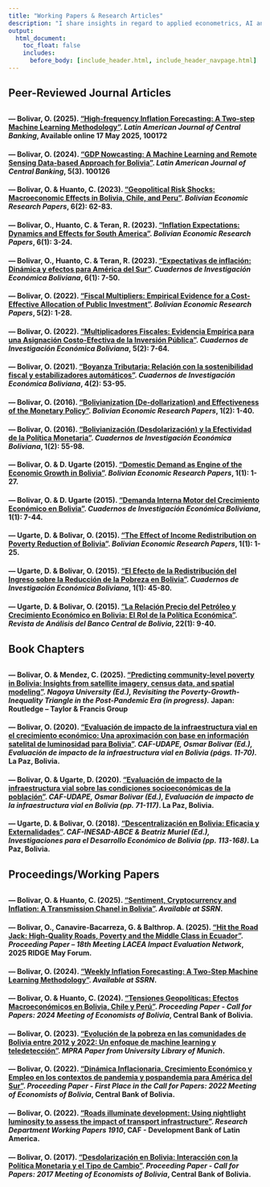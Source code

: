 ---
title: "Working Papers & Research Articles"
description: "I share insights in regard to applied econometrics, AI and data science for data-driven economics."
output:
  html_document:
    toc_float: false
    includes:
      before_body: [include_header.html, include_header_navpage.html]
---

<!-- Google tag (gtag.js) -->

```{=html}
<script async src="https://www.googletagmanager.com/gtag/js?id=G-F5HJ5VRY62"></script>
```
```{=html}
<script>
  window.dataLayer = window.dataLayer || [];
  function gtag(){dataLayer.push(arguments);}
  gtag('js', new Date());

  gtag('config', 'G-F5HJ5VRY62');
</script>
```
## **Peer-Reviewed Journal Articles**

::: {style="margin-bottom: 30px;"}
:::


<h4>--- Bolivar, O. (2025). <a href="https://www.sciencedirect.com/science/article/pii/S2666143825000109" target="_blank"><strong>"High-frequency Inflation Forecasting: A Two-step Machine Learning Methodology"</strong></a>. <em>Latin American Journal of Central Banking</em>, Available online 17 May 2025, 100172</h4>

<h4>--- Bolivar, O. (2024). <a href="https://www.sciencedirect.com/science/article/pii/S2666143824000085" target="_blank"><strong>"GDP Nowcasting: A Machine Learning and Remote Sensing Data-based Approach for Bolivia"</strong></a>. <em>Latin American Journal of Central Banking</em>, 5(3). 100126</h4>

<h4>--- Bolivar, O. & Huanto, C. (2023). <a href="https://ideas.repec.org/a/efp/journl/v6y2023i2p62-83.html" target="_blank"><strong>"Geopolitical Risk Shocks: Macroeconomic Effects in Bolivia, Chile, and Peru"</strong></a>. <em>Bolivian Economic Research Papers</em>, 6(2): 62-83.</h4>

<h4>--- Bolivar, O., Huanto, C. & Teran, R. (2023). <a href="https://ideas.repec.org/a/efp/journl/v6y2023i1p3-24.html" target="_blank"><strong>"Inflation Expectations: Dynamics and Effects for South America"</strong></a>. <em>Bolivian Economic Research Papers</em>, 6(1): 3-24.</h4>

<h4>--- Bolivar, O., Huanto, C. & Teran, R. (2023). <a href="https://ideas.repec.org/a/efp/journl/v6y2023i1p7-50.html" target="_blank"><strong>"Expectativas de inflación: Dinámica y efectos para América del Sur"</strong></a>. <em>Cuadernos de Investigación Económica Boliviana</em>, 6(1): 7-50.</h4>

<h4>--- Bolivar, O. (2022). <a href="https://ideas.repec.org/a/efp/journl/v5y2022i2p1-28.html" target="_blank"><strong>"Fiscal Multipliers: Empirical Evidence for a Cost-Effective Allocation of Public Investment"</strong></a>. <em>Bolivian Economic Research Papers</em>, 5(2): 1-28.</h4>

<h4>--- Bolivar, O. (2022). <a href="https://ideas.repec.org/a/efp/journl/v5y2022i2p1-28.html" target="_blank"><strong>"Multiplicadores Fiscales: Evidencia Empírica para una Asignación Costo-Efectiva de la Inversión Pública"</strong></a>. <em>Cuadernos de Investigación Económica Boliviana</em>, 5(2): 7-64.</h4>

<h4>--- Bolivar, O. (2021). <a href="https://ideas.repec.org/a/efp/journl/v4y2021i2p53-96.html" target="_blank"><strong>"Boyanza Tributaria: Relación con la sostenibilidad fiscal y estabilizadores automáticos"</strong></a>. <em>Cuadernos de Investigación Económica Boliviana</em>, 4(2): 53-95.</h4>

<h4>--- Bolivar, O. (2016). <a href="https://ideas.repec.org/a/efp/journl/v1y2015i2p1-40.html" target="_blank"><strong>"Bolivianization (De-dollarization) and Effectiveness of the Monetary Policy"</strong></a>. <em>Bolivian Economic Research Papers</em>, 1(2): 1-40.</h4>

<h4>--- Bolivar, O. (2016). <a href="https://ideas.repec.org/a/efp/journl/v1y2015i2p55-98.html" target="_blank"><strong>"Bolivianización (Desdolarización) y la Efectividad de la Política Monetaria"</strong></a>. <em>Cuadernos de Investigación Económica Boliviana</em>, 1(2): 55-98.</h4>

<h4>--- Bolivar, O. & D. Ugarte (2015). <a href="https://ideas.repec.org/a/efp/journl/v1y2015i1p1-27.html" target="_blank"><strong>"Domestic Demand as Engine of the Economic Growth in Bolivia"</strong></a>. <em>Bolivian Economic Research Papers</em>, 1(1): 1-27.</h4>

<h4>--- Bolivar, O. & D. Ugarte (2015). <a href="https://ideas.repec.org/a/efp/journl/v1y2015i1p7-44.html" target="_blank"><strong>"Demanda Interna Motor del Crecimiento Económico en Bolivia"</strong></a>. <em>Cuadernos de Investigación Económica Boliviana</em>, 1(1): 7-44.</h4>

<h4>--- Ugarte, D. & Bolivar, O. (2015). <a href="https://ideas.repec.org/a/efp/journl/v1y2015i1p1-25.html" target="_blank"><strong>"The Effect of Income Redistribution on Poverty Reduction of Bolivia"</strong></a>. <em>Bolivian Economic Research Papers</em>, 1(1): 1-25.</h4>

<h4>--- Ugarte, D. & Bolivar, O. (2015). <a href="https://ideas.repec.org/a/efp/journl/v1y2015i1p45-80.html" target="_blank"><strong>"El Efecto de la Redistribución del Ingreso sobre la Reducción de la Pobreza en Bolivia"</strong></a>. <em>Cuadernos de Investigación Económica Boliviana</em>, 1(1): 45-80.</h4>

<h4>--- Ugarte, D. & Bolivar, O. (2015). <a href="https://ideas.repec.org/a/blv/journl/v22y2015i2p9-40.html" target="_blank"><strong>"La Relación Precio del Petróleo y Crecimiento Económico en Bolivia: El Rol de la Política Económica"</strong></a>. <em>Revista de Análisis del Banco Central de Bolivia</em>, 22(1): 9-40.</h4>

::: {style="margin-bottom: 30px;"}
:::

## **Book Chapters**

::: {style="margin-bottom: 30px;"}
:::

<h4>--- Bolivar, O. & Mendez, C. (2025). <a href="docs/papers_docs/PAPER_community_poverty_mapping.pdf" target="_blank"><strong>"Predicting community-level poverty in Bolivia: Insights from satellite imagery, census data, and spatial modeling"</strong></a>. <em>Nagoya University (Ed.), Revisiting the Poverty-Growth-Inequality Triangle in the Post-Pandemic Era (in progress).</em> Japan: Routledge – Taylor & Francis Group</h4>

<h4>--- Bolivar, O. (2020). <a href="https://www.researchgate.net/publication/381968382_Evaluacion_de_Impacto_de_la_Infraestructura_Vial_en_el_Crecimiento_Economico_Una_Aproximacion_con_base_en_Informacion_Satelital_de_Luminosidad_para_Bolivia" target="_blank"><strong>"Evaluación de impacto de la infraestructura vial en el crecimiento económico: Una aproximación con base en información satelital de luminosidad para Bolivia"</strong></a>. <em>CAF-UDAPE, Osmar Bolivar (Ed.), Evaluación de impacto de la infraestructura vial en Bolivia (págs. 11-70).</em> La Paz, Bolivia.</h4>

<h4>--- Bolivar, O. & Ugarte, D. (2020). <a href="https://www.researchgate.net/publication/381969941_Evaluacion_de_Impacto_de_la_Infraestructura_Vial_en_las_Condiciones_Socioeconomicas_de_la_Poblacion" target="_blank"><strong>"Evaluación de impacto de la infraestructura vial sobre las condiciones socioeconómicas de la población"</strong></a>. <em>CAF-UDAPE, Osmar Bolivar (Ed.), Evaluación de impacto de la infraestructura vial en Bolivia (pp. 71-117)</em>. La Paz, Bolivia.</h4>

<h4>--- Ugarte, D. & Bolivar, O. (2018). <a href="https://ideas.repec.org/h/adv/chaptr/201901c.html" target="_blank"><strong>"Descentralización en Bolivia: Eficacia y Externalidades"</strong></a>. <em>CAF-INESAD-ABCE & Beatriz Muriel (Ed.), Investigaciones para el Desarrollo Económico de Bolivia (pp. 113-168)</em>. La Paz, Bolivia.</h4>


::: {style="margin-bottom: 30px;"}
:::

## **Proceedings/Working Papers**

::: {style="margin-bottom: 30px;"}
:::

<h4>--- Bolivar, O. & Huanto, C. (2025). <a href="https://papers.ssrn.com/sol3/papers.cfm?abstract_id=5353057" target="_blank"><strong>"Sentiment, Cryptocurrency and Inflation: A Transmission Chanel in Bolivia"</strong></a>. <em>Available at SSRN</em>.</h4>

<h4>--- Bolivar, O., Canavire-Bacarreza, G. & Balthrop. A. (2025). <a href="docs/papers_docs/Ecuador_Roads(XXI RIDGE FORUM).pdf" target="_blank"><strong>"Hit the Road Jack: High-Quality Roads, Poverty and the Middle Class in Ecuador"</strong></a>. <em>Proceeding Paper -- 18th Meeting LACEA Impact Evaluation Network</em>, 2025 RIDGE May Forum</em>.</h4>

<h4>--- Bolivar, O. (2024). <a href="https://papers.ssrn.com/sol3/papers.cfm?abstract_id=5001681" target="_blank"><strong>"Weekly Inflation Forecasting: A Two-Step Machine Learning Methodology"</strong></a>. <em>Available at SSRN</em>.</h4>

<h4>--- Bolivar, O. & Huanto, C. (2024). <a href="docs/papers_docs/WP_Geopolitical_Shocks.pdf" target="_blank"><strong>"Tensiones Geopolíticas: Efectos Macroeconómicos en Bolivia, Chile y Perú"</strong></a>. <em>Proceeding Paper - Call for Papers: 2024 Meeting of Economists of Bolivia</em>, Central Bank of Bolivia.</h4>

<h4>--- Bolivar, O. (2023). <a href="https://mpra.ub.uni-muenchen.de/118932/1/MPRA_paper_118932.pdf" target="_blank"><strong>"Evolución de la pobreza en las comunidades de Bolivia entre 2012 y 2022: Un enfoque de machine learning y teledetección"</strong></a>. <em>MPRA Paper from University Library of Munich</em>.</h4>

<h4>--- Bolivar, O. (2022). <a href="https://www.researchgate.net/publication/381860975_Dinamica_Inflacionaria_Crecimiento_Economico_y_Empleo_en_los_contextos_de_pandemia_y_pospandemia_para_America_del_Sur" target="_blank"><strong>"Dinámica Inflacionaria, Crecimiento Económico y Empleo en los contextos de pandemia y pospandemia para América del Sur"</strong></a>. <em>Proceeding Paper - First Place in the Call for Papers: 2022 Meeting of Economists of Bolivia</em>, Central Bank of Bolivia.</h4>

<h4>--- Bolivar, O. (2022). <a href="https://scioteca.caf.com/handle/123456789/1910" target="_blank"><strong>"Roads illuminate development: Using nightlight luminosity to assess the impact of transport infrastructure"</strong></a>. <em>Research Department Working Papers 1910</em>, CAF - Development Bank of Latin America.</h4>

<h4>--- Bolivar, O. (2017). <a href="docs/papers_docs/Final_Desdolarización en Bolivia.pdf" target="_blank"><strong>"Desdolarización en Bolivia: Interacción con la Política Monetaria y el Tipo de Cambio"</strong></a>. <em>Proceeding Paper - Call for Papers: 2017 Meeting of Economists of Bolivia</em>, Central Bank of Bolivia.</h4>

